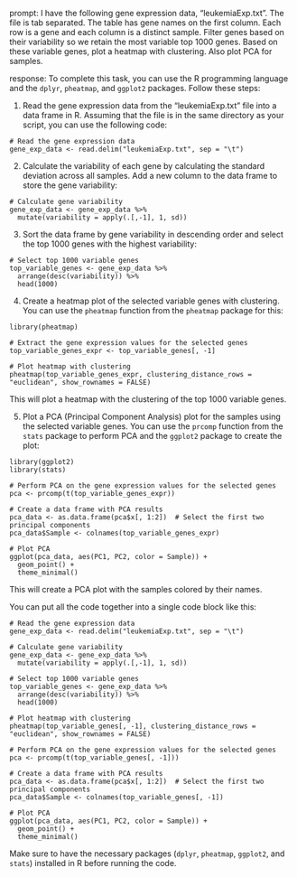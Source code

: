 prompt:
I have the following gene expression data, "leukemiaExp.txt". The file is tab separated. The table has gene names on the first column. Each row is a gene and each column is a distinct sample. Filter genes based on their variability so we retain the most variable top 1000 genes. Based on these variable genes, plot a heatmap with clustering. Also plot PCA for samples.

response:
To complete this task, you can use the R programming language and the `dplyr`, `pheatmap`, and `ggplot2` packages. Follow these steps:

1. Read the gene expression data from the "leukemiaExp.txt" file into a data frame in R. Assuming that the file is in the same directory as your script, you can use the following code:

```
# Read the gene expression data
gene_exp_data <- read.delim("leukemiaExp.txt", sep = "\t")
```

2. Calculate the variability of each gene by calculating the standard deviation across all samples. Add a new column to the data frame to store the gene variability:

```
# Calculate gene variability
gene_exp_data <- gene_exp_data %>%
  mutate(variability = apply(.[,-1], 1, sd))
```

3. Sort the data frame by gene variability in descending order and select the top 1000 genes with the highest variability:

```
# Select top 1000 variable genes
top_variable_genes <- gene_exp_data %>%
  arrange(desc(variability)) %>%
  head(1000)
```

4. Create a heatmap plot of the selected variable genes with clustering. You can use the `pheatmap` function from the `pheatmap` package for this:

```
library(pheatmap)

# Extract the gene expression values for the selected genes
top_variable_genes_expr <- top_variable_genes[, -1]

# Plot heatmap with clustering
pheatmap(top_variable_genes_expr, clustering_distance_rows = "euclidean", show_rownames = FALSE)
```

This will plot a heatmap with the clustering of the top 1000 variable genes.

5. Plot a PCA (Principal Component Analysis) plot for the samples using the selected variable genes. You can use the `prcomp` function from the `stats` package to perform PCA and the `ggplot2` package to create the plot:

```
library(ggplot2)
library(stats)

# Perform PCA on the gene expression values for the selected genes
pca <- prcomp(t(top_variable_genes_expr))

# Create a data frame with PCA results
pca_data <- as.data.frame(pca$x[, 1:2])  # Select the first two principal components
pca_data$Sample <- colnames(top_variable_genes_expr)

# Plot PCA
ggplot(pca_data, aes(PC1, PC2, color = Sample)) +
  geom_point() +
  theme_minimal()
```

This will create a PCA plot with the samples colored by their names.

You can put all the code together into a single code block like this:

```
# Read the gene expression data
gene_exp_data <- read.delim("leukemiaExp.txt", sep = "\t")

# Calculate gene variability
gene_exp_data <- gene_exp_data %>%
  mutate(variability = apply(.[,-1], 1, sd))

# Select top 1000 variable genes
top_variable_genes <- gene_exp_data %>%
  arrange(desc(variability)) %>%
  head(1000)

# Plot heatmap with clustering
pheatmap(top_variable_genes[, -1], clustering_distance_rows = "euclidean", show_rownames = FALSE)

# Perform PCA on the gene expression values for the selected genes
pca <- prcomp(t(top_variable_genes[, -1]))

# Create a data frame with PCA results
pca_data <- as.data.frame(pca$x[, 1:2])  # Select the first two principal components
pca_data$Sample <- colnames(top_variable_genes[, -1])

# Plot PCA
ggplot(pca_data, aes(PC1, PC2, color = Sample)) +
  geom_point() +
  theme_minimal()
```

Make sure to have the necessary packages (`dplyr`, `pheatmap`, `ggplot2`, and `stats`) installed in R before running the code.
